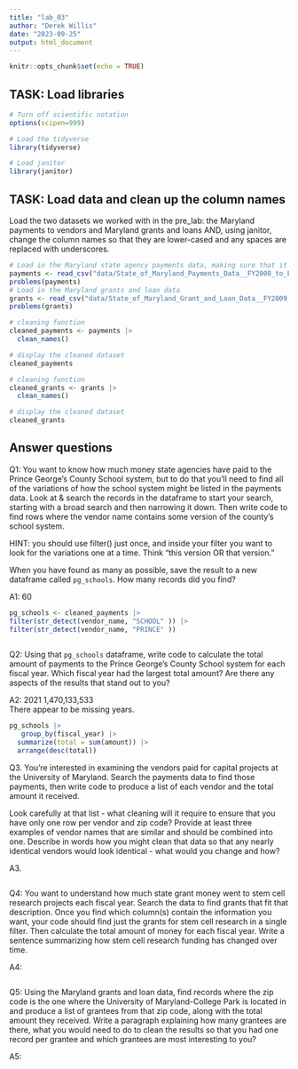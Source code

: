 ```yaml
---
title: "lab_03"
author: "Derek Willis"
date: "2023-09-25"
output: html_document
---
```


```r
knitr::opts_chunk$set(echo = TRUE)
```

## TASK: Load libraries

```r
# Turn off scientific notation
options(scipen=999)

# Load the tidyverse
library(tidyverse)

# Load janitor
library(janitor)
```

## TASK: Load data and clean up the column names

Load the two datasets we worked with in the pre_lab: the Maryland payments to vendors and Maryland grants and loans AND, using janitor, change the column names so that they are lower-cased and any spaces are replaced with underscores.

```r
# Load in the Maryland state agency payments data, making sure that it correctly sets the datatypes using all of the rows
payments <- read_csv("data/State_of_Maryland_Payments_Data__FY2008_to_FY2024.csv")
problems(payments)
# Load in the Maryland grants and loan data
grants <- read_csv("data/State_of_Maryland_Grant_and_Loan_Data__FY2009_to_FY2022.csv")
problems(grants)

```

```r
# cleaning function
cleaned_payments <- payments |>
  clean_names()

# display the cleaned dataset
cleaned_payments
```


```r
# cleaning function
cleaned_grants <- grants |>
  clean_names()

# display the cleaned dataset
cleaned_grants
```


## Answer questions

Q1: You want to know how much money state agencies have paid to the Prince George's County School system, but to do that you'll need to find all of the variations of how the school system might be listed in the payments data. Look at & search the records in the dataframe to start your search, starting with a broad search and then narrowing it down. Then write code to find rows where the vendor name contains some version of the county's school system. 

HINT: you should use filter() just once, and inside your filter you want to look for the variations one at a time. Think "this version OR that version."

When you have found as many as possible, save the result to a new dataframe called `pg_schools`. How many records did you find? 

A1: 60

```r
pg_schools <- cleaned_payments |>
filter(str_detect(vendor_name, "SCHOOL" )) |>
filter(str_detect(vendor_name, "PRINCE" )) 
 

```

Q2: Using that `pg_schools` dataframe, write code to calculate the total amount of payments to the Prince George's County School system for each fiscal year. Which fiscal year had the largest total amount? Are there any aspects of the results that stand out to you?

A2: 2021	1,470,133,533	
There appear to be missing years.

```r
pg_schools |>
   group_by(fiscal_year) |>
  summarize(total = sum(amount)) |>
  arrange(desc(total))


```

Q3. You're interested in examining the vendors paid for capital projects at the University of Maryland. Search the payments data to find those payments, then write code to produce a list of each vendor and the total amount it received. 

Look carefully at that list - what cleaning will it require to ensure that you have only one row per vendor and zip code? Provide at least three examples of vendor names that are similar and should be combined into one. Describe in words how you might clean that data so that any nearly identical vendors would look identical - what would you change and how?

A3.

```r
```

Q4: You want to understand how much state grant money went to stem cell research projects each fiscal year. Search the data to find grants that fit that description. Once you find which column(s) contain the information you want, your code should find just the grants for stem cell research in a single filter. Then calculate the total amount of money for each fiscal year. Write a sentence summarizing how stem cell research funding has changed over time.

A4:

```r
```

Q5: Using the Maryland grants and loan data, find records where the zip code is the one where the University of Maryland-College Park is located in and produce a list of grantees from that zip code, along with the total amount they received. Write a paragraph explaining how many grantees are there, what you would need to do to clean the results so that you had one record per grantee and which grantees are most interesting to you?

A5:

```r
```

